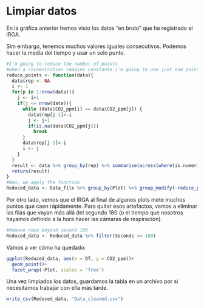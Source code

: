 # Limpiar datos
En la gráfica anterior hemos visto los datos "en bruto" que ha registrado el IRGA.

Sim embargo, tenemos muchos valores iguales consecutivos. Podemos hacer la media del tiempo y usar un solo punto. 

```r
#I'm going to reduce the number of points
#when a cocnentration remains constante i'm going to use just one point in the middle
reduce_points <- function(data){
  data$rep <- NA
  i <- 1
  for(p in 1:nrow(data)){
    j <- i+1
    if(j <= nrow(data)){
      while (data$CO2_ppm[i] == data$CO2_ppm[j]) {
        data$rep[j-1]<-i
        j <- j+1
        if(is.na(data$CO2_ppm[j]))
          break
      }
      data$rep[j-1]<-i
      i <- j
    }
  }
  result <- data %>% group_by(rep) %>% summarise(across(where(is.numeric), ~mean(.)), across(Hour, ~seconds_to_period(mean(.))), across(Date, ~first(.)))
  return(result)
}
#Now, we apply the function
Reduced_data <- Data_file %>% group_by(Plot) %>% group_modify(~reduce_points(data=.x))
```

Por otro lado, vemos que el IRGA al final de algunos plots mete muchos puntos que caen rápidamente. Para quitar esos artefactos, vamos a eliminar las filas que vayan más allá del segundo 180 (o el tiempo que nosotros hayamos definido a la hora hacer las cámaras de respiración).

```r
#Remove rows beyond second 180
Reduced_data <- Reduced_data %>% filter(Seconds <= 180)
```

Vamos a ver cómo ha quedado:
```r
ggplot(Reduced_data, aes(x = DT, y = CO2_ppm))+
  geom_point()+
  facet_wrap(~Plot, scales = 'free')
```

Una vez limpiados los datos, guardamos la tabla en un archivo por si necesitamos trabajar con ella más tarde.
```r
write_csv(Reduced_data, "Data_cleaned.csv")
```

